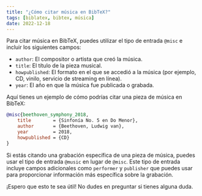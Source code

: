 ```yaml
---
title: "¿Cómo citar música en BibTeX?"
tags: [biblatex, bibtex, música]
date: 2022-12-18
---
```


Para citar música en BibTeX, puedes utilizar el tipo de entrada `@misc` e incluir los siguientes campos:

-   `author`: El compositor o artista que creó la música.
-   `title`: El título de la pieza musical.
-   `howpublished`: El formato en el que se accedió a la música (por ejemplo, CD, vinilo, servicio de streaming en línea).
-   `year`: El año en que la música fue publicada o grabada.

Aquí tienes un ejemplo de cómo podrías citar una pieza de música en BibTeX:


<CiteDrive />

```bibtex
@misc{beethoven_symphony_2018,
	title        = {Sinfonía No. 5 en Do Menor},
	author       = {Beethoven, Ludwig van},
	year         = 2018,
	howpublished = {CD}
}
```

Si estás citando una grabación específica de una pieza de música, puedes usar el tipo de entrada `@music` en lugar de `@misc`. Este tipo de entrada incluye campos adicionales como `performer` y `publisher` que puedes usar para proporcionar información más específica sobre la grabación.

¡Espero que esto te sea útil! No dudes en preguntar si tienes alguna duda.

